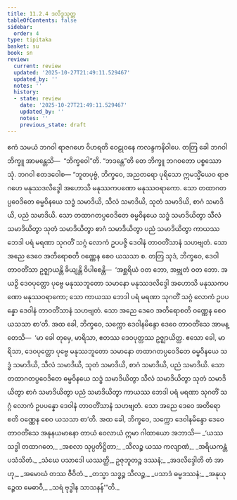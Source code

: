 ```yaml
---
title: 11.2.4 ဒလိဒ္ဒသုတ္တ
tableOfContents: false
sidebar:
  order: 4
type: tipitaka
basket: su
book: sn
review:
  current: review
  updated: '2025-10-27T21:49:11.529467'
  updated_by: ''
  notes: ''
  history:
  - state: review
    date: '2025-10-27T21:49:11.529467'
    updated_by: ''
    notes: ''
    previous_state: draft
---
```



<ReviewStatus review={frontmatter.review} showDetails={true} />

<HypothesisAnnotation frontmatter={frontmatter} />

<DynamicBreadcrumb />

<Division number="260" book="sn" e="ch" v="18" p="318">

<Paragraph number="1640" book="sn">
ဧကံ သမယံ ဘဂဝါ ရာဇဂဟေ ဝိဟရတိ ဝေဠုဝနေ ကလန္ဒကနိဝါပေ. တတြ ခေါ ဘဂဝါ ဘိက္ခူ အာမန္တေသိ—  “ဘိက္ခဝေါ”တိ. “ဘဒန္တေ”တိ တေ ဘိက္ခူ ဘဂဝတော ပစ္စဿောသုံ. ဘဂဝါ ဧတဒဝေါစ—
</Paragraph>

<Paragraph number="1641" book="sn">
“ဘူတပုဗ္ဗံ, ဘိက္ခဝေ, အညတရော ပုရိသော ဣမသ္မိံယေဝ ရာဇဂဟေ မနုဿဒလိဒ္ဒေါ အဟောသိ မနုဿကပဏော မနုဿဝရာကော. သော တထာဂတပ္ပဝေဒိတေ ဓမ္မဝိနယေ သဒ္ဓံ သမာဒိယိ, သီလံ သမာဒိယိ, သုတံ သမာဒိယိ, စာဂံ သမာဒိယိ, ပညံ သမာဒိယိ. သော တထာဂတပ္ပဝေဒိတေ ဓမ္မဝိနယေ သဒ္ဓံ သမာဒိယိတွာ သီလံ သမာဒိယိတွာ သုတံ သမာဒိယိတွာ စာဂံ သမာဒိယိတွာ ပညံ သမာဒိယိတွာ ကာယဿ ဘေဒါ ပရံ မရဏာ သုဂတိံ သဂ္ဂံ လောကံ ဥပပဇ္ဇိ ဒေဝါနံ တာဝတိံသာနံ သဟဗျတံ. သော အညေ ဒေဝေ အတိရောစတိ ဝဏ္ဏေန စေဝ ယသသာ စ. တတြ သုဒံ, ဘိက္ခဝေ, ဒေဝါ တာဝတိံသာ ဥဇ္ဈာယန္တိ ခိယျန္တိ ဝိပါစေန္တိ—  ‘အစ္ဆရိယံ ဝတ ဘော, အဗ္ဘုတံ ဝတ ဘော. အယဉှိ ဒေဝပုတ္တော ပုဗ္ဗေ မနုဿဘူတော သမာနော မနုဿဒလိဒ္ဒေါ အဟောသိ မနုဿကပဏော မနုဿဝရာကော; သော ကာယဿ ဘေဒါ ပရံ မရဏာ သုဂတိံ သဂ္ဂံ လောကံ ဥပပန္နော ဒေဝါနံ တာဝတိံသာနံ သဟဗျတံ. သော အညေ ဒေဝေ အတိရောစတိ ဝဏ္ဏေန စေဝ ယသသာ စာ’တိ.
</Paragraph>

<Paragraph number="1642" book="sn">
အထ ခေါ, ဘိက္ခဝေ, သက္ကော ဒေဝါနမိန္ဒော ဒေဝေ တာဝတိံသေ အာမန္တေသိ—  ‘မာ ခေါ တုမှေ, မာရိသာ, ဧတဿ ဒေဝပုတ္တဿ ဥဇ္ဈာယိတ္ထ. ဧသော ခေါ, မာရိသာ, ဒေဝပုတ္တော ပုဗ္ဗေ မနုဿဘူတော သမာနော တထာဂတပ္ပဝေဒိတေ ဓမ္မဝိနယေ သဒ္ဓံ သမာဒိယိ, သီလံ သမာဒိယိ, သုတံ သမာဒိယိ, စာဂံ သမာဒိယိ, ပညံ သမာဒိယိ. သော တထာဂတပ္ပဝေဒိတေ ဓမ္မဝိနယေ သဒ္ဓံ သမာဒိယိတွာ သီလံ သမာဒိယိတွာ သုတံ သမာဒိယိတွာ စာဂံ သမာဒိယိတွာ ပညံ သမာဒိယိတွာ ကာယဿ ဘေဒါ ပရံ မရဏာ သုဂတိံ သဂ္ဂံ လောကံ ဥပပန္နော ဒေဝါနံ တာဝတိံသာနံ သဟဗျတံ. သော အညေ ဒေဝေ အတိရောစတိ ဝဏ္ဏေန စေဝ ယသသာ စာ’တိ. အထ ခေါ, ဘိက္ခဝေ, သက္ကော ဒေဝါနမိန္ဒော ဒေဝေ တာဝတိံသေ အနုနယမာနော တာယံ ဝေလာယံ ဣမာ ဂါထာယော အဘာသိ—
</Paragraph>

<Paragraph number="1643" type="verses" book="sn">
_‘ယဿ သဒ္ဓါ တထာဂတေ,_  
_အစလာ သုပ္ပတိဋ္ဌိတာ;_  
_သီလဉ္စ ယဿ ကလျာဏံ,_  
_အရိယကန္တံ ပသံသိတံ._  

</Paragraph>

<Paragraph number="1644" type="verses" book="sn">
_သံဃေ ပသာဒေါ ယဿတ္ထိ,_  
ဥဇုဘူတဉ္စ ဒဿနံ;_  
_အဒလိဒ္ဒေါတိ တံ အာဟု,_  
_အမောဃံ တဿ ဇီဝိတံ._  

</Paragraph>

<Paragraph number="1645" type="verses" book="sn">
_တသ္မာ သဒ္ဓဉ္စ သီလဉ္စ,_  
_ပသာဒံ ဓမ္မဒဿနံ;_  
_အနုယုဉ္ဇေထ မေဓာဝီ,_  
_သရံ ဗုဒ္ဓါန သာသနန်’”တိ._
</Paragraph>
</Division>